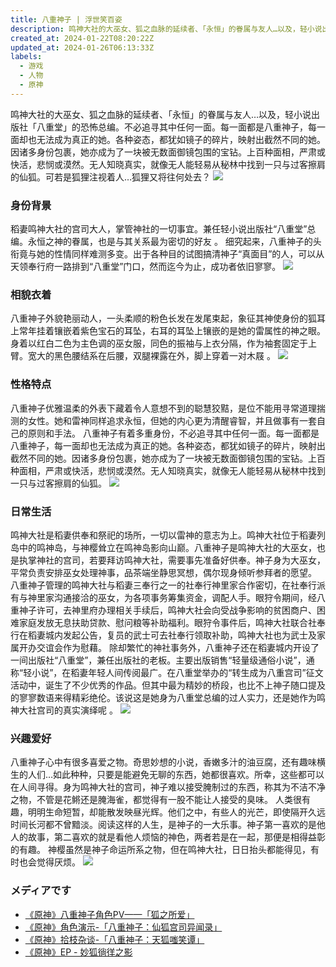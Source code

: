```yaml
---
title: 八重神子 | 浮世笑百姿
description: 鸣神大社的大巫女、狐之血脉的延续者、「永恒」的眷属与友人…以及，轻小说出版社「八重堂」的恐怖总编。不必追寻其中任何一面。每一面都是八重神子，每一面却也无法成为真正的她。各种姿态，都犹如镜子的碎片，映射出截然不同的她。因诸多身份包裹，她亦成为了一块被无数面御镜包围的宝钻。上百种面相，严肃或快活，悲悯或漠然。无人知晓真实，就像无人能轻易从秘林中找到一只与过客擦肩的仙狐。可若是狐狸注视着人…狐狸又将往何处去？
created_at: 2024-01-22T08:20:22Z
updated_at: 2024-01-26T06:13:33Z
labels:
  - 游戏
  - 人物
  - 原神
---
```


鸣神大社的大巫女、狐之血脉的延续者、「永恒」的眷属与友人…以及，轻小说出版社「八重堂」的恐怖总编。不必追寻其中任何一面。每一面都是八重神子，每一面却也无法成为真正的她。各种姿态，都犹如镜子的碎片，映射出截然不同的她。因诸多身份包裹，她亦成为了一块被无数面御镜包围的宝钻。上百种面相，严肃或快活，悲悯或漠然。无人知晓真实，就像无人能轻易从秘林中找到一只与过客擦肩的仙狐。可若是狐狸注视着人…狐狸又将往何处去？
![](https://cdn.statically.io/gh/LycixRemix/blog@main/images/yae-miko/51790728143124.webp)

### 身份背景

稻妻鸣神大社的宫司大人，掌管神社的一切事宜。兼任轻小说出版社“八重堂”总编。永恒之神的眷属，也是与其关系最为密切的好友 。
细究起来，八重神子的头衔竟与她的性情同样难测多变。出于各种目的试图搞清神子“真面目”的人，可以从天领奉行府一路排到“八重堂”门口，然而迄今为止，成功者依旧寥寥。
![](https://cdn.statically.io/gh/LycixRemix/blog@main/images/yae-miko/76540928210753.webp)

### 相貌衣着

八重神子外貌艳丽动人，一头柔顺的粉色长发在发尾束起，象征其神使身份的狐耳上常年挂着镶嵌着紫色宝石的耳坠，右耳的耳坠上镶嵌的是她的雷属性的神之眼。身着以红白二色为主色调的巫女服，同色的振袖与上衣分隔，作为袖套固定于上臂。宽大的黑色腰结系在后腰，双腿裸露在外，脚上穿着一对木屐 。
![](https://cdn.statically.io/gh/LycixRemix/blog@main/images/yae-miko/86151013033053.webp)

### 性格特点

八重神子优雅温柔的外表下藏着令人意想不到的聪慧狡黠，是位不能用寻常道理揣测的女性。她和雷神同样追求永恒，但她的内心更为清醒睿智，并且做事有一套自己的原则和手法。
八重神子有着多重身份，不必追寻其中任何一面。每一面都是八重神子，每一面却也无法成为真正的她。各种姿态，都犹如镜子的碎片，映射出截然不同的她。因诸多身份包裹，她亦成为了一块被无数面御镜包围的宝钻。上百种面相，严肃或快活，悲悯或漠然。无人知晓真实，就像无人能轻易从秘林中找到一只与过客擦肩的仙狐。
![](https://cdn.statically.io/gh/LycixRemix/blog@main/images/yae-miko/31220830140952.webp)

### 日常生活

鸣神大社是稻妻供奉和祭祀的场所，一切以雷神的意志为上。鸣神大社位于稻妻列岛中的鸣神岛，与神樱耸立在鸣神岛影向山巅。八重神子是鸣神大社的大巫女，也是执掌神社的宫司，若要拜访鸣神大社，需要事先准备好供奉。神子身为大巫女，平常负责安排巫女处理神事，品茶端坐静思冥想，偶尔现身倾听参拜者的愿望。
八重神子管理的鸣神大社与稻妻三奉行之一的社奉行神里家合作密切，在社奉行派有与神里家沟通接洽的巫女，为各项事务筹集资金，调配人手。眼狩令期间，经八重神子许可，去神里府办理相关手续后，鸣神大社会向受战争影响的贫困商户、困难家庭发放无息扶助贷款、慰问粮等补助福利。眼狩令事件后，鸣神大社联合社奉行在稻妻城内发起公告，复员的武士可去社奉行领取补助，鸣神大社也为武士及家属开办交谊会作为慰藉。
除却繁忙的神社事务外，八重神子还在稻妻城内开设了一间出版社“八重堂”，兼任出版社的老板。主要出版销售“轻量级通俗小说”，通称“轻小说”，在稻妻年轻人间传阅最广。在八重堂举办的“转生成为八重宫司”征文活动中，诞生了不少优秀的作品。但其中最为精妙的桥段，也比不上神子随口提及的寥寥数语来得精彩绝伦。该说这是她身为八重堂总编的过人实力，还是她作为鸣神大社宫司的真实演绎呢 。
![](https://cdn.statically.io/gh/LycixRemix/blog@main/images/yae-miko/92410207122937.webp)

### 兴趣爱好

八重神子心中有很多喜爱之物。奇思妙想的小说，香嫩多汁的油豆腐，还有趣味横生的人们…如此种种，只要是能避免无聊的东西，她都很喜欢。所幸，这些都可以在人间寻得。身为鸣神大社的宫司，神子难以接受腌制过的东西，称其为不洁不净之物，不管是花鳉还是腌海雀，都觉得有一股不能让人接受的臭味。
人类很有趣，明明生命短暂，却能散发映昼光辉。他们之中，有些人的光芒，即使隔开久远时间长河都不曾黯淡。阅读这样的人生，是神子的一大乐事。神子第一喜欢的是他人的故事，第二喜欢的就是看他人烦恼的神色，两者若是在一起，那便是相得益彰的有趣。
神樱虽然是神子命运所系之物，但在鸣神大社，日日抬头都能得见，有时也会觉得厌烦。
![](https://cdn.statically.io/gh/LycixRemix/blog@main/images/yae-miko/31470129053633.webp)

### メディアです

- [《原神》八重神子角色PV——「狐之所爱」](https://www.bilibili.com/video/BV11b4y177H4?p=1)
- [《原神》角色演示-「八重神子：仙狐宫司异闻录」](https://www.bilibili.com/video/BV1M341177YQ?p=1)
- [《原神》拾枝杂谈-「八重神子：天狐嗤笑谭」](https://www.bilibili.com/video/BV1P5411Z7YU?p=1)
- [《原神》EP - 妙狐徜徉之影](https://www.bilibili.com/video/BV1bR4y1f7P2?p=1)
